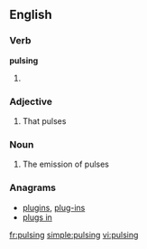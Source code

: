==English==

===Verb===
'''pulsing'''

# {{present participle of|[[pulse]]}}

===Adjective===
{{en-adj|-}}

# That pulses

===Noun===
{{en-noun|-}}

# The emission of pulses

===Anagrams===
* [[plugins#English|plugins]], [[plug-ins#English|plug-ins]]
* [[plugs in#English|plugs in]]

[[fr:pulsing]]
[[simple:pulsing]]
[[vi:pulsing]]